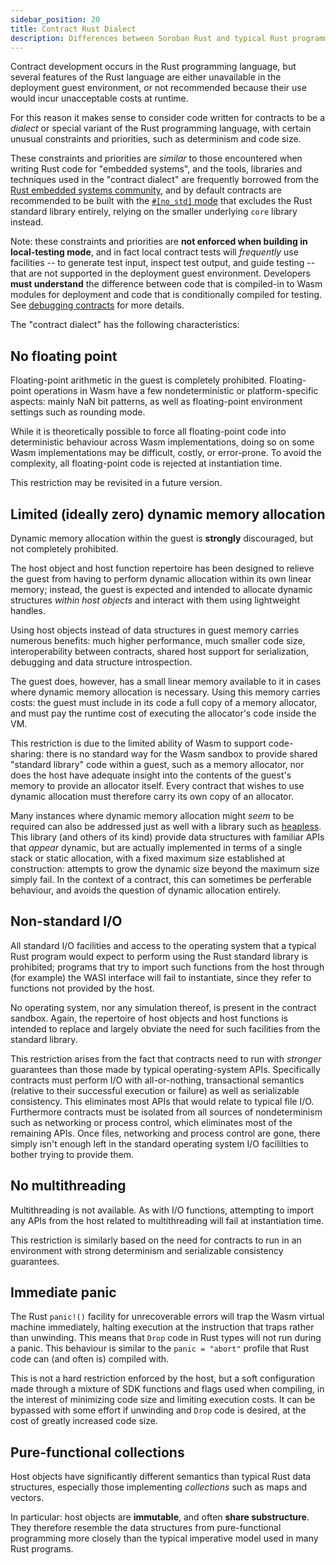 ```yaml
---
sidebar_position: 20
title: Contract Rust Dialect
description: Differences between Soroban Rust and typical Rust programming.
---
```


<head>
  <title>Differences between Soroban Rust and typical Rust programming.</title>
  <meta charSet="utf-8" />
  <meta
    property="og:title"
    content="Differences between Soroban Rust and typical Rust programming."
  />
  <meta
    property="og:description"
    content="Learn about how the Rust programming language is used differently in regards to constraints and priorities on Soroban versus otherwise."
  />
</head>

Contract development occurs in the Rust programming language, but several features of the Rust language are either unavailable in the deployment guest environment, or not recommended because their use would incur unacceptable costs at runtime.

For this reason it makes sense to consider code written for contracts to be a _dialect_ or special variant of the Rust programming language, with certain unusual constraints and priorities, such as determinism and code size.

These constraints and priorities are _similar_ to those encountered when writing Rust code for "embedded systems", and the tools, libraries and techniques used in the "contract dialect" are frequently borrowed from the [Rust embedded systems community](https://docs.rust-embedded.org/book/index.html), and by default contracts are recommended to be built with the [`#[no_std]` mode](https://docs.rust-embedded.org/book/intro/no-std.html) that excludes the Rust standard library entirely, relying on the smaller underlying `core` library instead.

Note: these constraints and priorities are **not enforced when building in local-testing mode**, and in fact local contract tests will _frequently_ use facilities -- to generate test input, inspect test output, and guide testing -- that are not supported in the deployment guest environment. Developers **must understand** the difference between code that is compiled-in to Wasm modules for deployment and code that is conditionally compiled for testing. See [debugging contracts](./debugging.mdx) for more details.

The "contract dialect" has the following characteristics:

## No floating point

Floating-point arithmetic in the guest is completely prohibited. Floating-point operations in Wasm have a few nondeterministic or platform-specific aspects: mainly NaN bit patterns, as well as floating-point environment settings such as rounding mode.

While it is theoretically possible to force all floating-point code into deterministic behaviour across Wasm implementations, doing so on some Wasm implementations may be difficult, costly, or error-prone. To avoid the complexity, all floating-point code is rejected at instantiation time.

This restriction may be revisited in a future version.

## Limited (ideally zero) dynamic memory allocation

Dynamic memory allocation within the guest is **strongly** discouraged, but not completely prohibited.

The host object and host function repertoire has been designed to relieve the guest from having to perform dynamic allocation within its own linear memory; instead, the guest is expected and intended to allocate dynamic structures _within host objects_ and interact with them using lightweight handles.

Using host objects instead of data structures in guest memory carries numerous benefits: much higher performance, much smaller code size, interoperability between contracts, shared host support for serialization, debugging and data structure introspection.

The guest does, however, has a small linear memory available to it in cases where dynamic memory allocation is necessary. Using this memory carries costs: the guest must include in its code a full copy of a memory allocator, and must pay the runtime cost of executing the allocator's code inside the VM.

This restriction is due to the limited ability of Wasm to support code-sharing: there is no standard way for the Wasm sandbox to provide shared "standard library" code within a guest, such as a memory allocator, nor does the host have adequate insight into the contents of the guest's memory to provide an allocator itself. Every contract that wishes to use dynamic allocation must therefore carry its own copy of an allocator.

Many instances where dynamic memory allocation might _seem_ to be required can also be addressed just as well with a library such as [heapless](https://docs.rs/heapless/latest/heapless/). This library (and others of its kind) provide data structures with familiar APIs that _appear_ dynamic, but are actually implemented in terms of a single stack or static allocation, with a fixed maximum size established at construction: attempts to grow the dynamic size beyond the maximum size simply fail. In the context of a contract, this can sometimes be perferable behaviour, and avoids the question of dynamic allocation entirely.

## Non-standard I/O

All standard I/O facilities and access to the operating system that a typical Rust program would expect to perform using the Rust standard library is prohibited; programs that try to import such functions from the host through (for example) the WASI interface will fail to instantiate, since they refer to functions not provided by the host.

No operating system, nor any simulation thereof, is present in the contract sandbox. Again, the repertoire of host objects and host functions is intended to replace and largely obviate the need for such facilities from the standard library.

This restriction arises from the fact that contracts need to run with _stronger_ guarantees than those made by typical operating-system APIs. Specifically contracts must perform I/O with all-or-nothing, transactional semantics (relative to their successful execution or failure) as well as serializable consistency. This eliminates most APIs that would relate to typical file I/O. Furthermore contracts must be isolated from all sources of nondeterminism such as networking or process control, which eliminates most of the remaining APIs. Once files, networking and process control are gone, there simply isn't enough left in the standard operating system I/O facililties to bother trying to provide them.

## No multithreading

Multithreading is not available. As with I/O functions, attempting to import any APIs from the host related to multithreading will fail at instantiation time.

This restriction is similarly based on the need for contracts to run in an environment with strong determinism and serializable consistency guarantees.

## Immediate panic

The Rust `panic!()` facility for unrecoverable errors will trap the Wasm virtual machine immediately, halting execution at the instruction that traps rather than unwinding. This means that `Drop` code in Rust types will not run during a panic. This behaviour is similar to the `panic = "abort"` profile that Rust code can (and often is) compiled with.

This is not a hard restriction enforced by the host, but a soft configuration made through a mixture of SDK functions and flags used when compiling, in the interest of minimizing code size and limiting execution costs. It can be bypassed with some effort if unwinding and `Drop` code is desired, at the cost of greatly increased code size.

## Pure-functional collections

Host objects have significantly different semantics than typical Rust data structures, especially those implementing _collections_ such as maps and vectors.

In particular: host objects are **immutable**, and often **share substructure**. They therefore resemble the data structures from pure-functional programming more closely than the typical imperative model used in many Rust programs.
